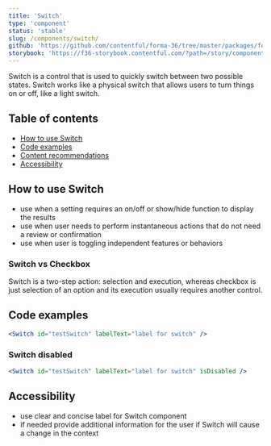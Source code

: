 ```yaml
---
title: 'Switch'
type: 'component'
status: 'stable'
slug: /components/switch/
github: 'https://github.com/contentful/forma-36/tree/master/packages/forma-36-react-components/src/components/Switch'
storybook: 'https://f36-storybook.contentful.com/?path=/story/components-switch--basic'
---
```


Switch is a control that is used to quickly switch between two possible states. Switch works like a physical switch that allows users to turn things on or off, like a light switch.

## Table of contents

- [How to use Switch](#how-to-use-switch)
- [Code examples](#code-examples)
- [Content recommendations](#content-recommendations)
- [Accessibility](#accessibility)

## How to use Switch

- use when a setting requires an on/off or show/hide function to display the results
- use when user needs to perform instantaneous actions that do not need a review or confirmation
- use when user is toggling independent features or behaviors

### Switch vs Checkbox

Switch is a two-step action: selection and execution, whereas checkbox is just selection of an option and its execution usually requires another control.

## Code examples

```jsx
<Switch id="testSwitch" labelText="label for switch" />
```

### Switch disabled

```jsx
<Switch id="testSwitch" labelText="label for switch" isDisabled />
```

## Accessibility

- use clear and concise label for Switch component
- if needed provide additional information for the user if Switch will cause a change in the context
